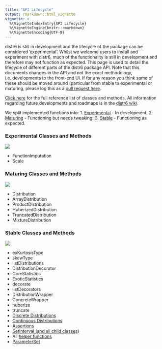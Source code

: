 ```yaml
---
title: "API Lifecycle"
output: rmarkdown::html_vignette
vignette: >
  %\VignetteIndexEntry{API Lifecycle}
  %\VignetteEngine{knitr::rmarkdown}
  %\VignetteEncoding{UTF-8}
---
```


distr6 is still in development and the lifecycle of the package can be considered 'experimental'. Whilst we welcome users to install and experiment with distr6, much of the functionality is still in development and therefore may not function as expected. This page is used to detail the lifecycle of different parts of the distr6 package API. Note that this documents changes in the API and not the exact methodology, i.e. developments to the front-end UI. If for any reason you think some of these should be moved around (particular from stable to experimental or maturing, please log this as a [pull request here](https://github.com/RaphaelS1/distr6/issues).

[Click here](https://raphaels1.github.io/distr6/reference/index.html) for the full reference list of classes and methods.
All information regarding future developments and roadmaps is in the [distr6 wiki](https://github.com/RaphaelS1/distr6/wiki).

We split implemented functions into:
1. [Experimental](#experimental-classes-and-methods) - In development.
2. [Maturing](#maturing-classes-and-methods) - Functioning but needs tweaking.
3. [Stable](#maturing-classes-and-methods) - Functioning as expected.

### Experimental Classes and Methods
![](https://img.shields.io/badge/lifecycle-experimental-orange.svg)

* FunctionImputation
* Scale

### Maturing Classes and Methods
![](https://img.shields.io/badge/lifecycle-maturing-blue.svg)

* Distribution
* ArrayDistribution
* ProductDistribution
* HuberizedDistribution
* TruncatedDistribution
* MixtureDistribution

### Stable Classes and Methods
![](https://img.shields.io/badge/lifecycle-stable-brightgreen.svg)

* exKurtosisType
* skewType
* listDistributions
* DistributionDecorator
* CoreStatistics
* ExoticStatistics
* decorate
* listDecorators
* DistributionWrapper
* ConcreteWrapper
* huberize
* truncate
* [Discrete Distributions](https://raphaels1.github.io/distr6/reference/index.html#section-discrete-distributions)
* [Continuous Distributions](https://raphaels1.github.io/distr6/reference/index.html#section-continuous-distributions)
* [Assertions](https://raphaels1.github.io/distr6/reference/index.html#section-assertions)
* [SetInterval (and all child classes)](https://raphaels1.github.io/distr6/reference/index.html#section-symbolic-sets)
* All [helper functions](https://raphaels1.github.io/distr6/reference/index.html#section-helper-functions)
* [ParameterSet](https://raphaels1.github.io/distr6/reference/index.html#section-parameter-sets)
